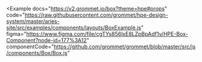 
<Example
  docs="https://v2.grommet.io/box?theme=hpe#props"
  code="https://raw.githubusercontent.com/grommet/hpe-design-system/master/aries-site/src/examples/components/layouts/BoxExample.js"
  figma="https://www.figma.com/file/cgTYs856lxE8LZpBpAdf1v/HPE-Box-Component?node-id=177%3A12"
  componentCode="https://github.com/grommet/grommet/blob/master/src/js/components/Box/Box.js"
>
  <BoxExample />
</Example>
